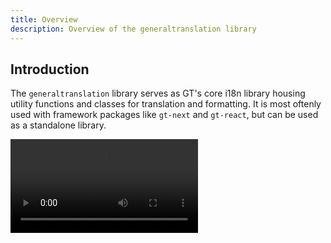 ```yaml
---
title: Overview
description: Overview of the generaltranslation library
---
```


## Introduction

The `generaltranslation` library serves as GT's core i18n library housing utility functions and classes for translation and formatting.
It is most oftenly used with framework packages like `gt-next` and `gt-react`, but can be used as a standalone library.



<Video src="/core-demo.mp4" />

```typescript title="index.ts"
import { GT } from 'generaltranslation';

const gt = new GT({
  apiKey: 'your-api-key',
  projectId: 'your-project-id',
  sourceLocale: 'en',
  targetLocale: 'es'
});

// Translate content
const result = await gt.translate('Hello, world!', 'es');
// "¡Hola, mundo!"

// Format numbers, dates, currencies
const formattedPrice = gt.formatCurrency(29.99, 'USD');
const formattedDate = gt.formatDateTime(new Date());
// "$29.99"
// "9/25/2025"

// Work with locales
const localeProps = gt.getLocaleProperties('fr-CA');
const isValid = gt.isValidLocale('de');
// { language: "fr", region: "CA", ... }
// true
```

---

## Installation

<Tabs items={['npm', 'yarn', 'bun', 'pnpm']}>
  <Tab value="npm">
  ```bash 
  npm install generaltranslation
  ``` 
  </Tab>
  <Tab value="yarn">
  ```bash 
  yarn add generaltranslation
  ```
  </Tab>

  <Tab value="bun">
  ```bash 
  bun add generaltranslation
  ```
  </Tab>
  <Tab value="pnpm">
  ```bash 
  pnpm add generaltranslation
  ```
  </Tab>
</Tabs>

---

## Examples

There are two major types of translation: string translation and file translation.

### Setup

To enable translation, you need to provide a project ID and API key.
Check out the [`constructor`](/docs/core/class/constructor) method for more information.

```typescript
const gt = new GT({
  apiKey: 'your-api-key',
  projectId: 'your-project-id',
  targetLocale: 'es'
});
```

### String Translation
Check out the [`translate()`](/docs/core/class/methods/translation/translate) method for more information.

```typescript
try {
  const result = await gt.translate('Hello, world!');
  console.log(result); // "¡Hola, mundo!"
} catch (error) {
  console.error('Translation failed:', error.message);
}
```


### File Translation

Files are translated as jobs.
You launch a job by uploading a file.
Uploading many files will launch many jobs.

Check out the [`uploadSourceFiles()`](/docs/core/class/methods/translation/uploadSourceFiles)
and [`checkFileTranslations()`](/docs/core/class/methods/translation/checkFileTranslations) methods for more information.

```typescript
// Files to upload
const files = [
  {
    source: {
      fileName: 'src/components/Button.tsx',
      fileFormat: 'TSX',
      locale: 'en',
      content: '...',
    }
  }
];

// Upload source files
await gt.uploadSourceFiles(files);
```


---

## Table of Contents

### GT Class
Main class for translation and locale functionality:

- **[Constructor](/docs/core/class/constructor)** - Initialize GT instance with configuration
- **[setConfig](/docs/core/class/setConfig)** - Update GT instance configuration

#### Translation Methods
- **[translate](/docs/core/class/methods/translation/translate)** - Core translation functionality
- **[translateMany](/docs/core/class/methods/translation/translateMany)** - Batch translation
- **[setupProject](/docs/core/class/methods/translation/setupProject)** - Project initialization
- **[shouldSetupProject](/docs/core/class/methods/translation/shouldSetupProject)** - Check if project setup is needed
- **[checkSetupStatus](/docs/core/class/methods/translation/checkSetupStatus)** - Verify project setup
- **[getProjectData](/docs/core/class/methods/translation/getProjectData)** - Retrieve project information
- **[uploadSourceFiles](/docs/core/class/methods/translation/uploadSourceFiles)** - Upload files for translation
- **[enqueueFiles](/docs/core/class/methods/translation/enqueueFiles)** - Queue files for processing
- **[checkFileTranslations](/docs/core/class/methods/translation/checkFileTranslations)** - Check translation status
- **[downloadTranslatedFile](/docs/core/class/methods/translation/downloadTranslatedFile)** - Download single translated file
- **[downloadFileBatch](/docs/core/class/methods/translation/downloadFileBatch)** - Download multiple translated files
- **[querySourceFile](/docs/core/class/methods/translation/querySourceFile)** - Query source file information

#### Formatting Methods
- **[formatMessage](/docs/core/class/methods/formatting/formatMessage)** - Internationalized text formatting
- **[formatNum](/docs/core/class/methods/formatting/formatNum)** - Number formatting
- **[formatDateTime](/docs/core/class/methods/formatting/formatDateTime)** - Date and time formatting

#### Locale Methods
- **[getLocaleName](/docs/core/class/methods/locales/getLocaleName)** - Get locale display name
- **[getLocaleProperties](/docs/core/class/methods/locales/getLocaleProperties)** - Get comprehensive locale information
- **[getLocaleDirection](/docs/core/class/methods/locales/getLocaleDirection)** - Get text direction for locale
- **[getLocaleEmoji](/docs/core/class/methods/locales/getLocaleEmoji)** - Get flag emoji for locale
- **[getRegionProperties](/docs/core/class/methods/locales/getRegionProperties)** - Get region information and properties
- **[isValidLocale](/docs/core/class/methods/locales/isValidLocale)** - Validate locale code
- **[resolveAliasLocale](/docs/core/class/methods/locales/resolveAliasLocale)** - Convert canonical locales to aliases
- **[resolveCanonicalLocale](/docs/core/class/methods/locales/resolveCanonicalLocale)** - Convert alias locales to canonical form
- **[standardizeLocale](/docs/core/class/methods/locales/standardizeLocale)** - Standardize locale code formatting
- **[isSameDialect](/docs/core/class/methods/locales/isSameDialect)** - Check if locales represent same dialect
- **[isSameLanguage](/docs/core/class/methods/locales/isSameLanguage)** - Check if locales represent same language
- **[isSupersetLocale](/docs/core/class/methods/locales/isSupersetLocale)** - Check locale hierarchy relationships
- **[determineLocale](/docs/core/class/methods/locales/determineLocale)** - Find best matching locale from preferences
- **[requiresTranslation](/docs/core/class/methods/locales/requiresTranslation)** - Determine if translation is needed

### Utility Functions

#### Formatting Functions
- **[formatMessage](/docs/core/functions/formatting/formatMessage)** - Standalone text formatting
- **[formatNum](/docs/core/functions/formatting/formatNum)** - Standalone number formatting
- **[formatDateTime](/docs/core/functions/formatting/formatDateTime)** - Standalone date/time formatting

#### Locale Functions
- **[getLocaleName](/docs/core/functions/locales/getLocaleName)** - Standalone locale name utility
- **[getLocaleProperties](/docs/core/functions/locales/getLocaleProperties)** - Standalone locale properties
- **[getLocaleDirection](/docs/core/functions/locales/getLocaleDirection)** - Standalone text direction utility
- **[getLocaleEmoji](/docs/core/functions/locales/getLocaleEmoji)** - Standalone emoji utility
- **[getRegionProperties](/docs/core/functions/locales/getRegionProperties)** - Standalone region properties utility
- **[isValidLocale](/docs/core/functions/locales/isValidLocale)** - Standalone locale validation
- **[resolveAliasLocale](/docs/core/functions/locales/resolveAliasLocale)** - Standalone alias locale resolution
- **[standardizeLocale](/docs/core/functions/locales/standardizeLocale)** - Standalone locale standardization
- **[isSameDialect](/docs/core/functions/locales/isSameDialect)** - Standalone dialect comparison
- **[isSameLanguage](/docs/core/functions/locales/isSameLanguage)** - Standalone language comparison
- **[isSupersetLocale](/docs/core/functions/locales/isSupersetLocale)** - Standalone locale hierarchy checking
- **[determineLocale](/docs/core/functions/locales/determineLocale)** - Standalone locale negotiation
- **[requiresTranslation](/docs/core/functions/locales/requiresTranslation)** - Standalone translation requirement checking

### Types and Interfaces
TypeScript definitions:

- **[GTConstructorParams](/docs/core/types/GTConstructorParams)** - Configuration options
- **[LocaleProperties](/docs/core/types/LocaleProperties)** - Comprehensive locale information
- **[TranslationResult](/docs/core/types/TranslationResult)** - Translation response types
- **[TranslateManyResult](/docs/core/types/TranslateManyResult)** - Batch translation response
- **[FileToTranslate](/docs/core/types/FileToTranslate)** - File translation configuration
- **[EnqueueFilesOptions](/docs/core/types/EnqueueFilesOptions)** - File queuing options
- **[Entry](/docs/core/types/Entry)** - Translation entry structure
- **[EntryMetadata](/docs/core/types/EntryMetadata)** - Entry metadata information
- **[Content](/docs/core/types/Content)** - Content type definitions
- **[Variable](/docs/core/types/Variable)** - Variable structure
- **[VariableType](/docs/core/types/VariableType)** - Variable type definitions
- **[JsxElement](/docs/core/types/JsxElement)** - JSX element type
- **[JsxChild](/docs/core/types/JsxChild)** - JSX child type
- **[JsxChildren](/docs/core/types/JsxChildren)** - JSX children type
- **[DataFormat](/docs/core/types/DataFormat)** - Data format specifications
- **[CustomMapping](/docs/core/types/CustomMapping)** - Custom mapping configuration

---

## Next Steps

- **[Get started with the GT class](/docs/core/class/constructor)**
- **[Explore translation methods](/docs/core/class/methods/translation/translate)**
- **[Learn about locale utilities](/docs/core/class/methods/locales/getLocaleName)**
- **[Check out formatting options](/docs/core/class/methods/formatting/formatMessage)**
- **[Browse standalone functions](/docs/core/functions/formatting/formatMessage)**

For framework-specific usage, see the [Next.js](/docs/next) or [React](/docs/react) documentation.
